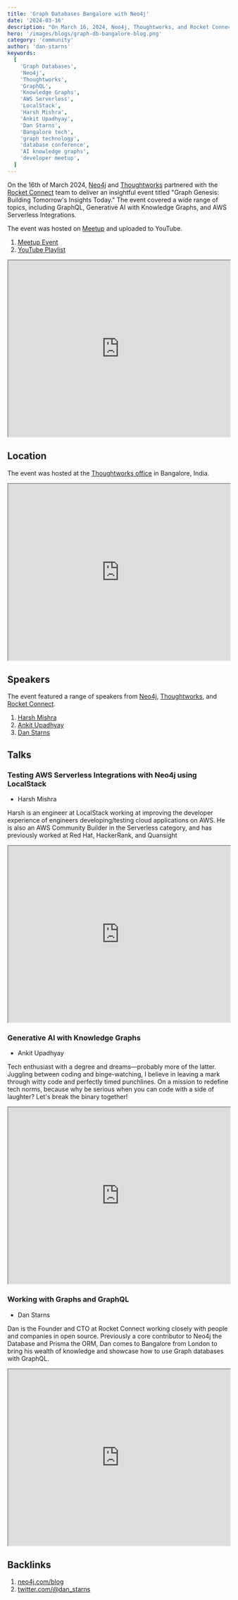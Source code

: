 ```yaml
---
title: 'Graph Databases Bangalore with Neo4j'
date: '2024-03-16'
description: "On March 16, 2024, Neo4j, Thoughtworks, and Rocket Connect hosted 'Graph Genesis: Building Tomorrow's Insights Today' covering GraphQL, Generative AI with Knowledge Graphs, and AWS Serverless Integrations. Read today!"
hero: '/images/blogs/graph-db-bangalore-blog.png'
category: 'community'
author: 'dan-starns'
keywords:
  [
    'Graph Databases',
    'Neo4j',
    'Thoughtworks',
    'GraphQL',
    'Knowledge Graphs',
    'AWS Serverless',
    'LocalStack',
    'Harsh Mishra',
    'Ankit Upadhyay',
    'Dan Starns',
    'Bangalore tech',
    'graph technology',
    'database conference',
    'AI knowledge graphs',
    'developer meetup',
  ]
---
```


On the 16th of March 2024, [Neo4j](https://neo4j.com/) and [Thoughtworks](https://www.thoughtworks.com/en-gb) partnered with the [Rocket Connect](https://www.rconnect.tech) team to deliver an insightful event titled "Graph Genesis: Building Tomorrow's Insights Today." The event covered a wide range of topics, including GraphQL, Generative AI with Knowledge Graphs, and AWS Serverless Integrations.

The event was hosted on [Meetup](https://www.meetup.com/) and uploaded to YouTube.

1. [Meetup Event](https://www.meetup.com/graph-database-bengaluru/events/298836411/)
2. [YouTube Playlist](https://www.youtube.com/watch?v=GuFxkUg_IFc&list=PLEc2HP9XFBY3l5vPLbWfLHqWtVDRunkX1&pp=iAQB)

<iframe
  width="100%"
  height="400"
  src="https://www.youtube.com/embed/GuFxkUg_IFc"
  title="Graph Genesis: Building Tomorrow&#39;s Insights Today"
  allow="accelerometer; autoplay; clipboard-write; encrypted-media; gyroscope; picture-in-picture; web-share"
  referrerPolicy="strict-origin-when-cross-origin"
  allowFullScreen
></iframe>

## Location

The event was hosted at the [Thoughtworks office](https://maps.app.goo.gl/gk6T59rhLqt59PSA8) in Bangalore, India.

<iframe
  width="100%"
  height="400"
  src="https://www.google.com/maps/embed?pb=!1m18!1m12!1m3!1d28178414.715651315!2d17.38920133272572!3d30.443248002498095!2m3!1f0!2f0!3f0!3m2!1i1024!2i768!4f13.1!3m3!1m2!1s0x3bae1685184eb601%3A0xc902779873f99e8f!2sThoughtworks!5e0!3m2!1sen!2suk!4v1717629554565!5m2!1sen!2suk"
  allowFullScreen=""
  loading="lazy"
  referrerPolicy="no-referrer-when-downgrade"
></iframe>

## Speakers

The event featured a range of speakers from [Neo4j](https://neo4j.com/), [Thoughtworks](https://www.thoughtworks.com/en-gb), and [Rocket Connect](https://www.rconnect.tech).

1. [Harsh Mishra](https://www.linkedin.com/in/harshcasper/)
2. [Ankit Upadhyay](https://www.linkedin.com/in/uankit/)
3. [Dan Starns](https://www.linkedin.com/in/danielstarns/)

## Talks

### Testing AWS Serverless Integrations with Neo4j using LocalStack

- Harsh Mishra

Harsh is an engineer at LocalStack working at improving the developer experience of engineers developing/testing cloud applications on AWS. He is also an AWS Community Builder in the Serverless category, and has previously worked at Red Hat, HackerRank, and Quansight

<iframe
  width="100%"
  height="400"
  src="https://www.youtube.com/embed/CIJJHOik5ds?list=PLEc2HP9XFBY3l5vPLbWfLHqWtVDRunkX1"
  title="Harsh Mishra: Testing AWS Serverless Integrations with Neo4j using LocalStack"
  allow="accelerometer; autoplay; clipboard-write; encrypted-media; gyroscope; picture-in-picture; web-share"
  referrerPolicy="strict-origin-when-cross-origin"
  allowFullScreen
></iframe>

### Generative AI with Knowledge Graphs

- Ankit Upadhyay

Tech enthusiast with a degree and dreams—probably more of the latter. Juggling between coding and binge-watching, I believe in leaving a mark through witty code and perfectly timed punchlines. On a mission to redefine tech norms, because why be serious when you can code with a side of laughter? Let's break the binary together!

<iframe
  width="100%"
  height="400"
  src="https://www.youtube.com/embed/oGqpJyoEvtg?list=PLEc2HP9XFBY3l5vPLbWfLHqWtVDRunkX1"
  title="Ankit Upadhyay: Generative AI with Knowledge Graphs"
  allow="accelerometer; autoplay; clipboard-write; encrypted-media; gyroscope; picture-in-picture; web-share"
  referrerPolicy="strict-origin-when-cross-origin"
  allowFullScreen
></iframe>

### Working with Graphs and GraphQL

- Dan Starns

Dan is the Founder and CTO at Rocket Connect working closely with people and companies in open source. Previously a core contributor to Neo4j the Database and Prisma the ORM, Dan comes to Bangalore from London to bring his wealth of knowledge and showcase how to use Graph databases with GraphQL.

<iframe
  width="100%"
  height="400"
  src="https://www.youtube.com/embed/Dbi3oh-FKLM?list=PLEc2HP9XFBY3l5vPLbWfLHqWtVDRunkX1"
  title="Dan Starns: Working with Graphs and GraphQL"
  allow="accelerometer; autoplay; clipboard-write; encrypted-media; gyroscope; picture-in-picture; web-share"
  referrerPolicy="strict-origin-when-cross-origin"
  allowFullScreen
></iframe>

## Backlinks

1. [neo4j.com/blog](https://neo4j.com/blog/this-week-in-neo4j-graphrag-testcontainers-metadata-management-app-dev-and-more/)
2. [twitter.com/@dan_starns](https://twitter.com/dan_starns/status/1769238433279447410)
